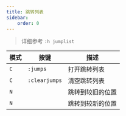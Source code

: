 ```yaml
---
title: 跳转列表
sidebar:
    order: 0
---
```



> 详细参考 `:h jumplist`

| 模式 | 按键                   | 描述             |
| ---- | ---------------------- | ---------------- |
| `C`  | `:jumps`               | 打开跳转列表     |
| `C`  | `:clearjumps`          | 清空跳转列表     |
| `N`  | <Kbd linux="ctrl+i" /> | 跳转到较旧的位置 |
| `N`  | <Kbd linux="ctrl+o" /> | 跳转到较新的位置 |
